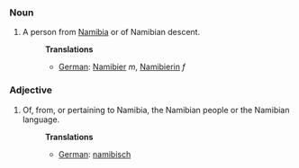 ===Noun===
#A person from [[Namibia]] or of Namibian descent.
#:'''Translations'''
#:*[[German]]: [[Namibier]] ''m'', [[Namibierin]] ''f''

===Adjective===
#Of, from, or pertaining to Namibia, the Namibian people or the Namibian language.
#:'''Translations'''
#:*[[German]]: [[namibisch]]